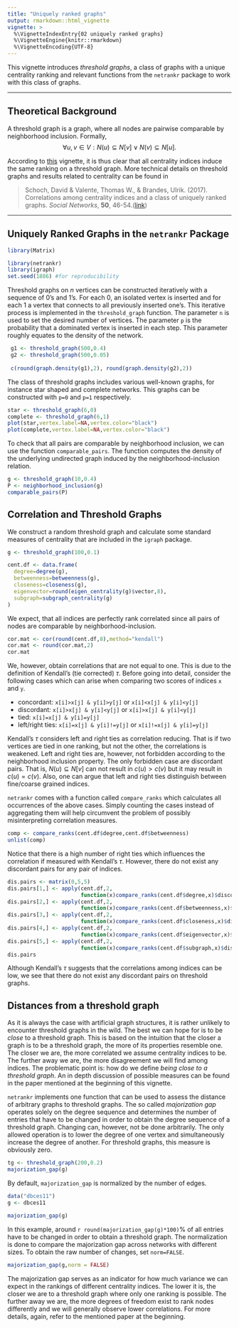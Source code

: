 ```yaml
---
title: "Uniquely ranked graphs"
output: rmarkdown::html_vignette
vignette: >
  %\VignetteIndexEntry{02 uniquely ranked graphs}
  %\VignetteEngine{knitr::rmarkdown}
  %\VignetteEncoding{UTF-8}
---
```


This vignette introduces *threshold graphs*, a class of graphs with a unique centrality ranking and
relevant functions from the `netrankr` package to work with this class of graphs. 

________________________________________________________________________________

## Theoretical Background

A threshold graph is a graph, where all nodes are pairwise comparable by neighborhood inclusion. Formally,
$$
\forall u,v \in V: N(u) \subseteq N[v] \; \lor \; N(v) \subseteq N[u].
$$

According to [this](neighborhood_inclusion.html) vignette, it is thus clear that all centrality indices induce the same ranking on a threshold graph. More technical details on threshold graphs and results related to centrality can be found in

> Schoch, David & Valente, Thomas W., & Brandes, Ulrik. (2017). Correlations among centrality indices
and a class of uniquely ranked graphs. *Social Networks*, **50**, 46-54.([link](https://doi.org/10.1016/j.socnet.2017.03.010))

________________________________________________________________________________

## Uniquely Ranked Graphs in the `netrankr` Package


```r
library(Matrix)
```

```r
library(netrankr)
library(igraph)
set.seed(1886) #for reproducibility
```
Threshold graphs on $n$ vertices can be constructed iteratively with a sequence of $0$'s and $1$'s.
For each $0$, an isolated vertex is inserted and for each $1$ a vertex that connects to all previously inserted one's. This iterative process is implemented in the `threshold_graph` function. The parameter `n` is used to set the desired number of vertices. The parameter `p` is the probability that a dominated vertex is inserted in each step. This parameter roughly equates to the density of the network.
```r
 g1 <- threshold_graph(500,0.4)
 g2 <- threshold_graph(500,0.05)
 
 c(round(graph.density(g1),2), round(graph.density(g2),2))
```

The class of threshold graphs includes various well-known graphs, for instance star shaped and complete networks. This graphs can be constructed with `p=0` and `p=1` respectively.
```r
star <- threshold_graph(6,0) 
complete <- threshold_graph(6,1)
plot(star,vertex.label=NA,vertex.color="black")
plot(complete,vertex.label=NA,vertex.color="black")
```

To check that all pairs are comparable by neighborhood inclusion, we can use the function `comparable_pairs`. The function computes the density of the underlying undirected graph induced by the neighborhood-inclusion relation.
```r
g <- threshold_graph(10,0.4)
P <- neighborhood_inclusion(g)
comparable_pairs(P)
```

## Correlation and Threshold Graphs
We construct a random threshold graph and calculate some standard measures of centrality that are included in the `igraph` package.
```R
g <- threshold_graph(100,0.1)

cent.df <- data.frame(
  degree=degree(g),
  betweenness=betweenness(g),
  closeness=closeness(g),
  eigenvector=round(eigen_centrality(g)$vector,8),
  subgraph=subgraph_centrality(g)
)
```

We expect, that all indices are perfectly rank correlated since all pairs of nodes are comparable by neighborhood-inclusion.
```r
cor.mat <- cor(round(cent.df,8),method="kendall")
cor.mat <- round(cor.mat,2)
cor.mat
```

We, however, obtain correlations that are not equal to one. This is due to the definition of Kendall's (tie corrected) $\tau$. Before going into detail, consider the following cases which can arise when comparing two scores of indices `x` and `y`.

* concordant: `x[i]>x[j] & y[i]>y[j]` or `x[i]<x[j] & y[i]<y[j]`
* discordant: `x[i]>x[j] & y[i]<y[j]` or `x[i]>x[j] & y[i]<y[j]`
* tied: `x[i]=x[j] & y[i]=y[j]`
* left/right ties: `x[i]=x[j] & y[i]!=y[j]` or `x[i]!=x[j] & y[i]=y[j]`

Kendall's $\tau$ considers left and right ties as correlation reducing. That is if two vertices are tied in one ranking, but not the other, the correlations is weakened. Left and right ties are, however, not forbidden according to the neighborhood inclusion property. The only forbidden case are discordant pairs. That is, $N(u)\subseteq N[v]$ can not result in $c(u)>c(v)$ but it may result in $c(u)=c(v)$. Also, one can argue that left and right ties distinguish between fine/coarse grained indices.  

`netrankr` comes with a function called `compare_ranks` which calculates all occurrences of the above cases. Simply counting the cases instead of aggregating them will help circumvent the problem of possibly misinterpreting correlation measures.

```R
comp <- compare_ranks(cent.df$degree,cent.df$betweenness)
unlist(comp)
```

Notice that there is a high number of right ties which influences the correlation if measured with Kendall's $\tau$. However, there do not exist any discordant pairs for any pair of indices.

```r
dis.pairs <- matrix(0,5,5)
dis.pairs[1,] <- apply(cent.df,2,
                       function(x)compare_ranks(cent.df$degree,x)$discordant)
dis.pairs[2,] <- apply(cent.df,2,
                       function(x)compare_ranks(cent.df$betweenness,x)$discordant)
dis.pairs[3,] <- apply(cent.df,2,
                       function(x)compare_ranks(cent.df$closeness,x)$discordant)
dis.pairs[4,] <- apply(cent.df,2,
                       function(x)compare_ranks(cent.df$eigenvector,x)$discordant)
dis.pairs[5,] <- apply(cent.df,2,
                       function(x)compare_ranks(cent.df$subgraph,x)$discordant)
dis.pairs
```

Although Kendall's $\tau$ suggests that the correlations among indices can be low,
we see that there do not exist any discordant pairs on threshold graphs.

## Distances from a threshold graph

As it is always the case with artificial graph structures, it is rather unlikely to encounter threshold graphs in the wild. The best we can hope for is to be *close* to a threshold graph. This is based on the intuition that the closer a graph is to be a threshold graph, the more of its properties resemble one. The closer we are, the more correlated we assume centrality indices to be. The further away we are, the more disagreement we will find among indices. The problematic point is: how do we define *being close to a threshold graph*.
An in depth discussion of possible measures can be found in the paper mentioned at the beginning of this vignette. 

`netrankr` implements one function that can be used to assess the distance of arbitrary graphs to threshold graphs.
The so called *majorization gap* operates solely on the degree sequence and determines the number of entries that have to be changed in order to obtain the degree sequence of a threshold graph. Changing can, however, not be done arbitrarily. The only allowed operation is to lower the degree of one vertex and simultaneously increase the degree of another. For threshold graphs, this measure is obviously zero.

```r
tg <- threshold_graph(200,0.2)
majorization_gap(g)
```

By default, `majorization_gap` is normalized by the number of edges.

```r
data("dbces11")
g <- dbces11

majorization_gap(g)
```

In this example, around `r round(majorization_gap(g)*100)`% of all entries have to be changed in order to obtain a threshold graph. The normalization is done to compare the majorization gap across networks with different sizes. To obtain the raw number of changes, set `norm=FALSE`.
```r
majorization_gap(g,norm = FALSE)
```

The majorization gap serves as an indicator for how much variance we can expect in the rankings of different centrality indices. The lower it is, the closer we are to a threshold graph where only one ranking is possible. The further away we are, the more degrees of freedom exist to rank nodes differently and we will generally observe lower correlations. For more details, again, refer to the mentioned paper at the beginning.

